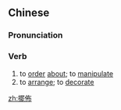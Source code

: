 {{also|擺布|摆布}}
==Chinese==
{{zh-forms|s=摆布|t2=擺布}}

===Pronunciation===
{{zh-pron
|m=bǎibù
|c=baai2 bou3
|mn=pái-pò͘
|cat=v
}}

===Verb===
{{zh-verb}}

# to [[order]] [[about]]; to [[manipulate]]
# to [[arrange]]; to [[decorate]]

[[zh:擺佈]]